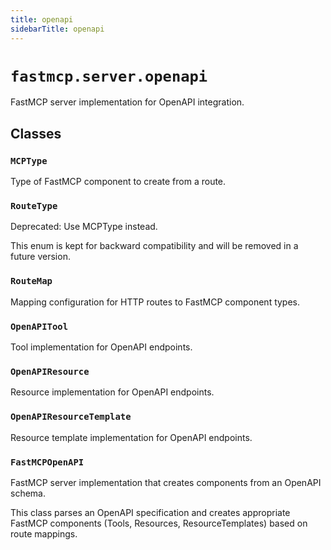```yaml
---
title: openapi
sidebarTitle: openapi
---
```


# `fastmcp.server.openapi`


FastMCP server implementation for OpenAPI integration.

## Classes

### `MCPType` <sup><a href="https://github.com/jlowin/fastmcp/blob/main/src/fastmcp/server/openapi.py#L76"><Icon icon="github" class="size-4" /></a></sup>


Type of FastMCP component to create from a route.


### `RouteType` <sup><a href="https://github.com/jlowin/fastmcp/blob/main/src/fastmcp/server/openapi.py#L95"><Icon icon="github" class="size-4" /></a></sup>


Deprecated: Use MCPType instead.

This enum is kept for backward compatibility and will be removed in a future version.


### `RouteMap` <sup><a href="https://github.com/jlowin/fastmcp/blob/main/src/fastmcp/server/openapi.py#L109"><Icon icon="github" class="size-4" /></a></sup>


Mapping configuration for HTTP routes to FastMCP component types.


### `OpenAPITool` <sup><a href="https://github.com/jlowin/fastmcp/blob/main/src/fastmcp/server/openapi.py#L227"><Icon icon="github" class="size-4" /></a></sup>


Tool implementation for OpenAPI endpoints.


### `OpenAPIResource` <sup><a href="https://github.com/jlowin/fastmcp/blob/main/src/fastmcp/server/openapi.py#L478"><Icon icon="github" class="size-4" /></a></sup>


Resource implementation for OpenAPI endpoints.


### `OpenAPIResourceTemplate` <sup><a href="https://github.com/jlowin/fastmcp/blob/main/src/fastmcp/server/openapi.py#L597"><Icon icon="github" class="size-4" /></a></sup>


Resource template implementation for OpenAPI endpoints.


### `FastMCPOpenAPI` <sup><a href="https://github.com/jlowin/fastmcp/blob/main/src/fastmcp/server/openapi.py#L651"><Icon icon="github" class="size-4" /></a></sup>


FastMCP server implementation that creates components from an OpenAPI schema.

This class parses an OpenAPI specification and creates appropriate FastMCP components
(Tools, Resources, ResourceTemplates) based on route mappings.

